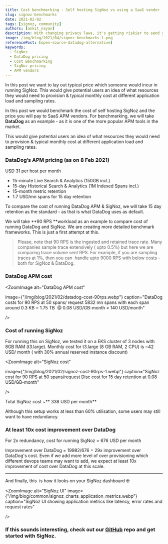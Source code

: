 ```yaml
---
title: Cost benchmarking - Self hosting SigNoz vs using a SaaS vendor
slug: signoz-benchmarks
date: 2021-02-02
tags: [signoz, community]
authors: [ankit_nayan]
description: With changing privacy laws, it's getting riskier to send your data to third party SaaS vendors. In the observability domain, traces and logs are something which you don't want to send outside. Let's find out why self-hosted software solutions are replacing SaaS providers now.
image: /img/blog/2021/04/signoz-benchmarks-1.png
referencePost: [open-source-datadog-alternative]
keywords:
  - SigNoz
  - DataDog pricing
  - Cost Benchmarking
  - SigNoz pricing
  - APM vendors
---
```


In this post we want to lay out typical price which someone would incur in running SigNoz. This would give potential users an idea of what resources they would need to provision & typical monthly cost at different application load and sampling rates.


In this post we would benchmark the cost of self hosting SigNoz and the price you will pay to SaaS APM vendors. For benchmarking, we will take **DataDog** as an example - as it is one of the more popular APM tools in the market.

This would give potential users an idea of what resources they would need to provision & typical monthly cost at different application load and sampling rates.

### DataDog’s APM pricing (as on 8 Feb 2021)

USD 31 per host per month

- 15-minute Live Search & Analytics (150GB incl.)
- 15-day Historical Search & Analytics (1M Indexed Spans incl.)
- 15-month metric retention
- 1.7 USD/mn spans for 15 day retention

To compare the cost of running DataDog APM & SigNoz, we will take 15 day retention as the standard - as that is what DataDog uses as default.

We will take **90 RPS **workload as an example to compare cost of running DataDog and SigNoz. We are creating more detailed benchmark frameworks. This is just a first attempt at this.

> Please, note that 90 RPS is the ingested and retained trace rate. Many companies sample trace extensively ( upto 0.5%) but here we are comparing trace volume sent RPS. For example, if you are sampling traces at 1%, then you can  handle upto 9000 RPS with below costs - both for SigNoz & DataDog.

### DataDog APM cost



<ZoomImage
  alt="DataDog APM cost"
  
  image={"/img/blog/2021/02/datadog-cost-90rps.webp"}
  caption="DataDog costs for 90 RPS at 50 spans/ request 5832 mn spans with each span around 0.3 KB = 1.75 TB  @ 0.08 USD/GB-month = 140 USD/month"
  
/>

### Cost of running SigNoz

For running this on SigNoz, we tested it on a EKS cluster of 3 nodes with 8GB RAM (t3.large). Monthly cost for t3.large (8 GB RAM, 2 CPU) is ~42 USD/ month ( with 30% annual reserved instance discount)

<ZoomImage
  alt="SigNoz cost"
  
  image={"/img/blog/2021/02/signoz-cost-90rps-1.webp"}
  caption="SigNoz cost for 90 RPS at 50 spans/request Disc cost for 15 day retention at 0.08 USD/GB-month"
  
/>

Total SigNoz cost ~** 338 USD per month**

Although this setup works at less than 60% utilisation, some users may still want to have redundancy.

### At least 10x cost improvement over DataDog

For 2x redundancy, cost for running SigNoz = 676 USD per month

Improvement over DataDog = 19982/676 = 29x improvement over DataDog's cost. Even if we add more level of over provisioning which different devops teams may want to add, we expect at least 10x improvement of cost over DataDog at this scale.

---

And finally, this  is how it looks on your SigNoz dashboard 🤓

<ZoomImage
  alt="SigNoz UI"
  image={"/img/blog/common/signoz_charts_application_metrics.webp"}
  caption="SigNoz UI showing application metrics like latency, error rates and request rates"
  
/>

### If this sounds interesting, check out our [GitHub](https://github.com/SigNoz/signoz) repo and get started with SigNoz.
